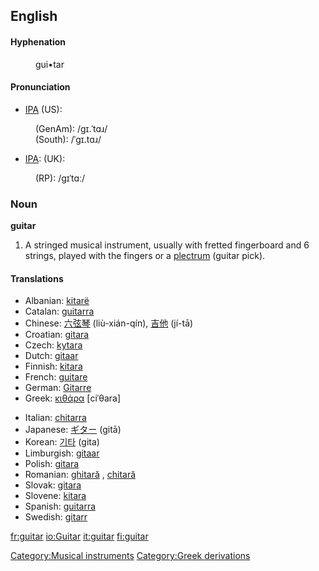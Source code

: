 {{wikipedia}}
==English==

====Hyphenation====
:gui•tar

====Pronunciation====
*[[IPA]] (US):
: (GenAm): /ɡɪ.ˈtɑɹ/
: (South): /ˈɡɪ.tɑɹ/
*[[IPA]]: (UK):
: (RP): /ɡɪˈtɑː/

===Noun===
'''guitar'''

# A stringed musical instrument, usually with fretted fingerboard and 6 strings, played with the fingers or a [[plectrum]] (guitar pick).

====Translations====
{{top}}
*Albanian: [[kitarë]] {{f}}
*Catalan: [[guitarra]] {{f}}
*Chinese: [[六弦琴]] (liù-xián-qín), [[吉他]] (jí-tā)
*Croatian: [[gitara]] {{f}}
*Czech: [[kytara]] {{f}}
*Dutch: [[gitaar]] {{f}}
*Finnish: [[kitara]]
*French: [[guitare]] {{f}}
*German: [[Gitarre]] {{f}}
*Greek: [[κιθάρα]] [ciˈθara] {{f}}
{{mid}}
*Italian: [[chitarra]] {{f}}
*Japanese: [[ギター]] (gitā)
*Korean: [[기타]] (gita)
*Limburgish: [[gitaar]]
*Polish: [[gitara]] {{f}}
*Romanian: [[ghitară]] {{f}}, [[chitară]] {{f}}
*Slovak: [[gitara]] {{f}}
*Slovene: [[kitara]] {{f}}
*Spanish: [[guitarra]] {{f}}
*Swedish: [[gitarr]] {{c}}

[[Category:Musical instruments]]
[[Category:Greek derivations]]
[[fr:guitar]]
[[io:Guitar]]
[[it:guitar]]
[[fi:guitar]]